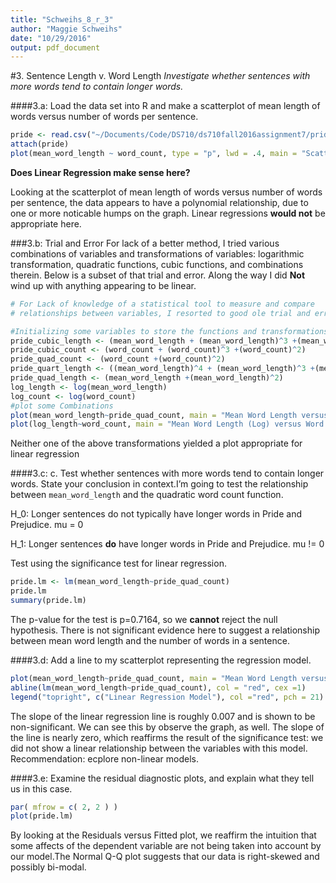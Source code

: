 ```yaml
---
title: "Schweihs_8_r_3"
author: "Maggie Schweihs"
date: "10/29/2016"
output: pdf_document
---
```

#3. Sentence Length v. Word Length
*Investigate whether sentences with more words tend to contain longer words.*

####3.a: Load the data set into R and make a scatterplot of mean length of words versus number of words per sentence.

```r
pride <- read.csv("~/Documents/Code/DS710/ds710fall2016assignment7/pride.csv", header = TRUE)
attach(pride)
plot(mean_word_length ~ word_count, type = "p", lwd = .4, main = "Scatterplot: Mean Word Length vs. Word Count")
```
**Does Linear Regression make sense here?**

Looking at the scatterplot of mean length of words versus number of words per sentence, the data appears to have a polynomial relationship, due to one or more noticable humps on the graph. Linear regressions **would not** be appropriate here.

###3.b: Trial and Error
For lack of a better method, I tried various combinations of variables and transformations of variables: logarithmic transformation, quadratic functions, cubic functions, and combinations therein. Below is a subset of that trial and error. Along the way I did **Not** wind up with anything appearing to be linear.
```r
# For Lack of knowledge of a statistical tool to measure and compare
# relationships between variables, I resorted to good ole trial and error

#Initializing some variables to store the functions and transformations
pride_cubic_length <- (mean_word_length + (mean_word_length)^3 +(mean_word_length)^2)
pride_cubic_count <- (word_count + (word_count)^3 +(word_count)^2)
pride_quad_count <- (word_count +(word_count)^2)
pride_quart_length <- ((mean_word_length)^4 + (mean_word_length)^3 +(mean_word_length)^2 + mean_word_length)
pride_quad_length <- (mean_word_length +(mean_word_length)^2)
log_length <- log(mean_word_length)
log_count <- log(word_count)
#plot some Combinations
plot(mean_word_length~pride_quad_count, main = "Mean Word Length versus Word Count(Quadratic)" )
plot(log_length~word_count, main = "Mean Word Length (Log) versus Word Count" )
```

Neither one of the above transformations yielded a plot appropriate for linear regression

####3.c: c.	Test whether sentences with more words tend to contain longer words.  State your conclusion in context.I'm going to test the relationship between `mean_word_length` and the quadratic word count function.

H_0: Longer sentences do not typically have longer words in Pride and Prejudice. mu = 0

H_1: Longer sentences **do** have longer words in Pride and Prejudice. mu != 0

Test using the significance test for linear regression.

```r
pride.lm <- lm(mean_word_length~pride_quad_count)
pride.lm
summary(pride.lm)
```

The p-value for the test is p=0.7164, so we **cannot** reject the null hypothesis. There is not significant evidence here to suggest a relationship between mean word length and the number of words in a sentence.

####3.d: Add a line to my scatterplot representing the regression model.

```r
plot(mean_word_length~pride_quad_count, main = "Mean Word Length versus Word Count(Quadratic)" )
abline(lm(mean_word_length~pride_quad_count), col = "red", cex =1)
legend("topright", c("Linear Regression Model"), col ="red", pch = 21)
```


The slope of the linear regression line is roughly 0.007 and is shown to be non-significant. We can see this by observe the graph, as well. The slope of the line is nearly zero, which reaffirms the result of the significance test: we did not show a linear relationship between the variables with this model. Recommendation: ecplore non-linear models.

####3.e: Examine the residual diagnostic plots, and explain what they tell us in this case.

```r
par( mfrow = c( 2, 2 ) )
plot(pride.lm)
```

By looking at the Residuals versus Fitted plot, we reaffirm the intuition that some affects of the dependent variable are not being taken into account by our model.The Normal Q-Q plot suggests that our data is right-skewed and possibly bi-modal.
